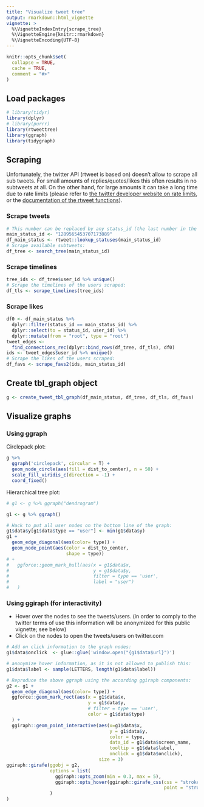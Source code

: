 ```yaml
---
title: "Visualize tweet tree"
output: rmarkdown::html_vignette
vignette: >
  %\VignetteIndexEntry{scrape_tree}
  %\VignetteEngine{knitr::rmarkdown}
  %\VignetteEncoding{UTF-8}
---
```


```r
knitr::opts_chunk$set(
  collapse = TRUE,
  cache = TRUE,
  comment = "#>"
)
```

## Load packages

```r
# library(tidyr)
library(dplyr)
# library(purrr)
library(rtweettree)
library(ggraph)
library(tidygraph)
```

## Scraping 

Unfortunately, the twitter API (rtweet is based on) doesn't allow to scrape all sub tweets. 
For small amounts of replies/quotes/likes this often results in no subtweets at all.
On the other hand, for large amounts it can take a long time due to rate limits (please refer to [the twitter developer website on rate limits](https://developer.twitter.com/en/docs/basics/rate-limiting), or the [documentation of the rtweet functions](https://docs.ropensci.org/rtweet/reference/index.html)).

### Scrape tweets

```r
# This number can be replaced by any status_id (the last number in the twitter.com url of a tweet)
main_status_id <- "1289565453707173889"
df_main_status <- rtweet::lookup_statuses(main_status_id)
# Scrape available subtweets:
df_tree <- search_tree(main_status_id)
```

### Scrape timelines

```r
tree_ids <- df_tree$user_id %>% unique()
# Scrape the timelines of the users scraped:
df_tls <- scrape_timelines(tree_ids)
```

### Scrape likes

```r
df0 <- df_main_status %>%
  dplyr::filter(status_id == main_status_id) %>%
  dplyr::select(to = status_id, user_id) %>%
  dplyr::mutate(from = "root", type = "root")
tweet_edges <-
  find_connections_rec(dplyr::bind_rows(df_tree, df_tls), df0)
ids <- tweet_edges$user_id %>% unique()
# Scrape the likes of the users scraped:
df_favs <- scrape_favs2(ids, main_status_id)
```

## Create tbl_graph object

```r
g <- create_tweet_tbl_graph(df_main_status, df_tree, df_tls, df_favs)
```


## Visualize graphs

### Using ggraph

Circlepack plot:

```r
g %>%
  ggraph('circlepack', circular = T) +
  geom_node_circle(aes(fill = dist_to_center), n = 50) +
  scale_fill_viridis_c(direction = -1) +
  coord_fixed()
```

Hierarchical tree plot:

```r
# g1 <- g %>% ggraph("dendrogram")

g1 <- g %>% ggraph()

# Hack to put all user nodes on the bottom line of the graph:
g1$data$y[g1$data$type == "user"] <- min(g1$data$y)
g1 +
  geom_edge_diagonal(aes(color= type)) +
  geom_node_point(aes(color = dist_to_center,
                      shape = type))
# +
#   ggforce::geom_mark_hull(aes(x = g1$data$x,
#                               y = g1$data$y,
#                               filter = type == 'user',
#                               label = "user")
#   )
```

### Using ggiraph (for interactivity)

* Hover over the nodes to see the tweets/users. (in order to comply to the twitter terms of use this information will be anonymized for this public vignette; see below)
* Click on the nodes to open the tweets/users on twitter.com

```r
# Add on click information to the graph nodes:
g1$data$onclick  <- glue::glue('window.open("{g1$data$url}")')

# anonymize hover information, as it is not allowed to publish this:
g1$data$label <- sample(LETTERS, length(g1$data$label))

# Reproduce the above ggraph using the according ggiraph components:
g2 <- g1 +
  geom_edge_diagonal(aes(color= type)) +
  ggforce::geom_mark_rect(aes(x = g1$data$x,
                              y = g1$data$y,
                              # filter = type == 'user',
                              color = g1$data$type)
  ) +
  ggiraph::geom_point_interactive(aes(x=g1$data$x,
                                      y = g1$data$y,
                                      color = type,
                                      data_id = g1$data$screen_name,
                                      tooltip = g1$data$label,
                                      onclick = g1$data$onclick),
                                  size = 3)
ggiraph::girafe(ggobj = g2,
                options = list(
                  ggiraph::opts_zoom(min = 0.3, max = 5),
                  ggiraph::opts_hover(ggiraph::girafe_css(css = "stroke:yellow;",
                                                          point = "stroke-width:6px"))
                )
)
```


